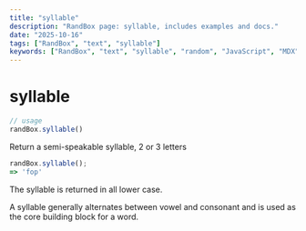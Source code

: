 ```yaml
---
title: "syllable"
description: "RandBox page: syllable, includes examples and docs."
date: "2025-10-16"
tags: ["RandBox", "text", "syllable"]
keywords: ["RandBox", "text", "syllable", "random", "JavaScript", "MDX"]
---
```


# syllable

```js
// usage
randBox.syllable()
```

Return a semi-speakable syllable, 2 or 3 letters

```js
randBox.syllable();
=> 'fop'
```

The syllable is returned in all lower case.

A syllable generally alternates between vowel and consonant and is used as the
core building block for a word.
